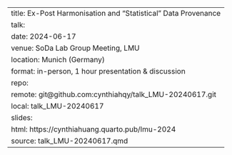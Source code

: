 ---
title: Ex-Post Harmonisation and "Statistical" Data Provenance
talk:
  date: 2024-06-17
  venue: SoDa Lab Group Meeting, LMU
  location: Munich (Germany)
  format: in-person, 1 hour presentation & discussion
repo:
  remote: git@github.com:cynthiahqy/talk_LMU-20240617.git
  local: talk_LMU-20240617
slides:
  html: https://cynthiahuang.quarto.pub/lmu-2024
  source: talk_LMU-20240617.qmd
---